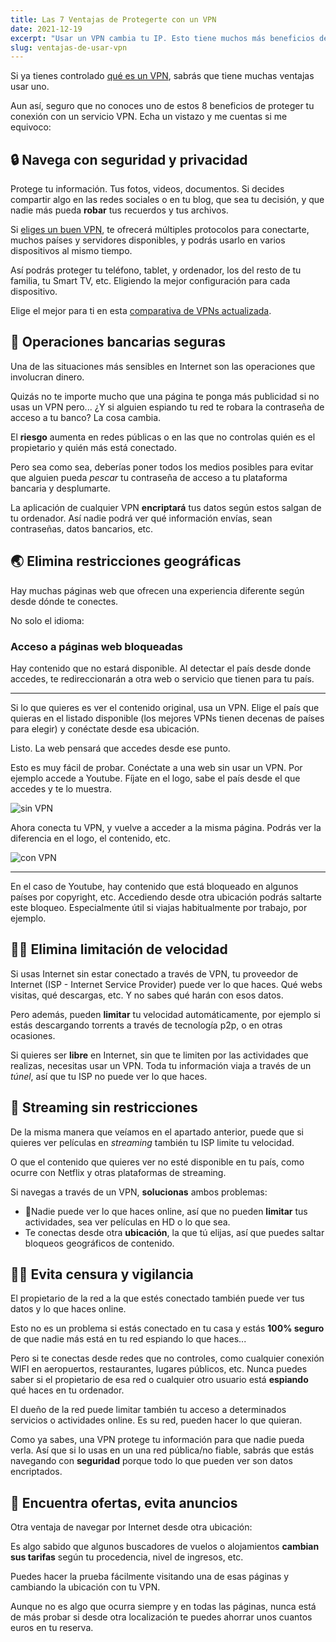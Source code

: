 ```yaml
---
title: Las 7 Ventajas de Protegerte con un VPN
date: 2021-12-19
excerpt: "Usar un VPN cambia tu IP. Esto tiene muchos más beneficios de los que piensas"
slug: ventajas-de-usar-vpn
---
```


Si ya tienes controlado [qué es un VPN](/guias/que-es-vpn/), sabrás que tiene muchas ventajas usar uno.

Aun así, seguro que no conoces uno de estos 8 beneficios de proteger tu conexión con un servicio VPN. Echa un vistazo y me cuentas si me equivoco:

## 🔒 Navega con seguridad y privacidad

Protege tu información. Tus fotos, videos, documentos. Si decides compartir algo en las redes sociales o en tu blog, que sea tu decisión, y que nadie más pueda **robar** tus recuerdos y tus archivos.

Si [eliges un buen VPN](/guias/como-elegir-mejor-vpn/), te ofrecerá múltiples protocolos para conectarte, muchos países y servidores disponibles, y podrás usarlo en varios dispositivos al mismo tiempo.

Así podrás proteger tu teléfono, tablet, y ordenador, los del resto de tu familia, tu Smart TV, etc. Eligiendo la mejor configuración para cada dispositivo.

Elige el mejor para ti en esta [comparativa de VPNs actualizada](/guias/mejor-vpn-comparativa/).

## 🏦 Operaciones bancarias seguras

Una de las situaciones más sensibles en Internet son las operaciones que involucran dinero.

Quizás no te importe mucho que una página te ponga más publicidad si no usas un VPN pero... ¿Y si alguien espiando tu red te robara la contraseña de acceso a tu banco? La cosa cambia.

El **riesgo** aumenta en redes públicas o en las que no controlas quién es el propietario y quién más está conectado.

Pero sea como sea, deberías poner todos los medios posibles para evitar que alguien pueda _pescar_ tu contraseña de acceso a tu plataforma bancaria y desplumarte.

La aplicación de cualquier VPN **encriptará** tus datos según estos salgan de tu ordenador. Así nadie podrá ver qué información envías, sean contraseñas, datos bancarios, etc.

## 🌏 Elimina restricciones geográficas

Hay muchas páginas web que ofrecen una experiencia diferente según desde dónde te conectes.

No solo el idioma:

### Acceso a páginas web bloqueadas

Hay contenido que no estará disponible. Al detectar el país desde donde accedes, te redireccionarán a otra web o servicio que tienen para tu país.

---

Si lo que quieres es ver el contenido original, usa un VPN. Elige el país que quieras en el listado disponible (los mejores VPNs tienen decenas de países para elegir) y conéctate desde esa ubicación.

Listo. La web pensará que accedes desde ese punto.

Esto es muy fácil de probar. Conéctate a una web sin usar un VPN. Por ejemplo accede a Youtube. Fíjate en el logo, sabe el país desde el que accedes y te lo muestra.

![sin VPN](https://cdn.zappy.app/70029d4b88d6834b3e191e087887f35d.png)

Ahora conecta tu VPN, y vuelve a acceder a la misma página. Podrás ver la diferencia en el logo, el contenido, etc.

![con VPN](https://cdn.zappy.app/7505c7736b13798495e7516f61dd40d6.png)

---

En el caso de Youtube, hay contenido que está bloqueado en algunos países por copyright, etc. Accediendo desde otra ubicación podrás saltarte este bloqueo. Especialmente útil si viajas habitualmente por trabajo, por ejemplo.

## 🏃‍♂️ Elimina limitación de velocidad

Si usas Internet sin estar conectado a través de VPN, tu proveedor de Internet (ISP - Internet Service Provider) puede ver lo que haces. Qué webs visitas, qué descargas, etc. Y no sabes qué harán con esos datos.

Pero además, pueden **limitar** tu velocidad automáticamente, por ejemplo si estás descargando torrents a través de tecnología p2p, o en otras ocasiones.

Si quieres ser **libre** en Internet, sin que te limiten por las actividades que realizas, necesitas usar un VPN. Toda tu información viaja a través de un _túnel_, así que tu ISP no puede ver lo que haces.

## 🎦 Streaming sin restricciones

De la misma manera que veíamos en el apartado anterior, puede que si quieres ver películas en _streaming_ también tu ISP limite tu velocidad.

O que el contenido que quieres ver no esté disponible en tu país, como ocurre con Netflix y otras plataformas de streaming.

Si navegas a través de un VPN, **solucionas** ambos problemas:

- Nadie puede ver lo que haces online, así que no pueden **limitar** tus actividades, sea ver películas en HD o lo que sea.
- Te conectas desde otra **ubicación**, la que tú elijas, así que puedes saltar bloqueos geográficos de contenido.

## 🕵️‍♂️ Evita censura y vigilancia

El propietario de la red a la que estés conectado también puede ver tus datos y lo que haces online.

Esto no es un problema si estás conectado en tu casa y estás **100% seguro** de que nadie más está en tu red espiando lo que haces...

Pero si te conectas desde redes que no controles, como cualquier conexión WIFI en aeropuertos, restaurantes, lugares públicos, etc. Nunca puedes saber si el propietario de esa red o cualquier otro usuario está **espiando** qué haces en tu ordenador.

El dueño de la red puede limitar también tu acceso a determinados servicios o actividades online. Es su red, pueden hacer lo que quieran.

Como ya sabes, una VPN protege tu información para que nadie pueda verla. Así que si lo usas en un una red pública/no fiable, sabrás que estás navegando con **seguridad** porque todo lo que pueden ver son datos encriptados.

## 🛫 Encuentra ofertas, evita anuncios

Otra ventaja de navegar por Internet desde otra ubicación:

Es algo sabido que algunos buscadores de vuelos o alojamientos **cambian sus tarifas** según tu procedencia, nivel de ingresos, etc.

Puedes hacer la prueba fácilmente visitando una de esas páginas y cambiando la ubicación con tu VPN.

Aunque no es algo que ocurra siempre y en todas las páginas, nunca está de más probar si desde otra localización te puedes ahorrar unos cuantos euros en tu reserva.
